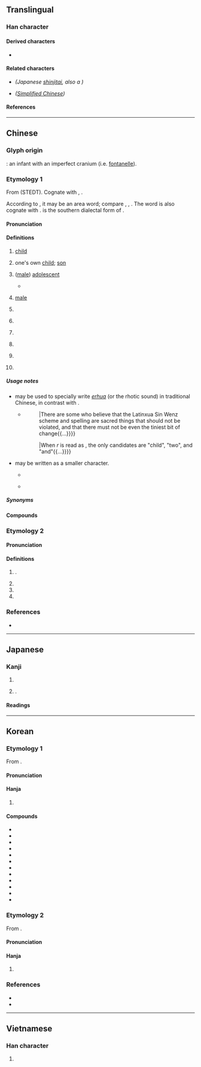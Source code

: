 {{also|児|儿|皃|囟}}
{{character info}}
==Translingual==
{{Han simplified forms|兒|児|儿}}

===Han character===
{{Han char|rn=10|rad=儿|as=06|sn=8|four=77217|canj=HXHU|ids=⿱臼儿}}

====Derived characters====
* {{l|mul|[[倪]], [[唲]], [[堄]], [[婗]], [[掜]], [[淣]], [[猊]], [[𨺙]], [[晲]], [[腉]], [[棿]], [[睨]], [[䍲]], [[䋩]], [[聣]], [[蜺]], [[䘽]], [[觬]], [[誽]], [[貎]], [[輗]]([[𫐐]]), [[䮘]], [[鯢]]([[鲵]]), [[鶃]], [[齯]]([[𫠜]]), [[𡮅]], [[郳]], [[㪒]], [[鶂]]([[𬷼]]), [[𠓔]], [[萖]], [[𮅙]], [[䦧]]([[阋]]), [[𠒯]], [[霓]], [[鬩]], [[麑]]}}

====Related characters====
* {{l|mul|[[児]]}} ''(Japanese [[shinjitai]], also a {{w|Variant Chinese character|variant form}})''
* {{l|mul|[[儿]]}} ''([[Simplified Chinese]])''

====References====
{{Han ref|kx=0125.030|dkj=01365|dj=0265.060|hdz=10272.050|uh=5152}}

----

==Chinese==

===Glyph origin===
{{Han etym}}
{{liushu|p}}: an infant with an imperfect cranium (i.e. [[fontanelle]]).

===Etymology 1===
{{zh-forms|s=儿|alt=児,𠒇,𫤘}}
From {{inh|zh|sit-pro|*m/s-ŋa-j||small; inferior; offspring}} (STEDT). Cognate with {{cog|my|ငယ်||little; young}}, {{cog|kac|shangai|tr=ʃă³¹ ŋai³¹|t=to give birth}}.

According to {{zh-ref|Schuessler (2007)}}, it may be an area word; compare {{cog|mkh-pro|*ŋa(i)k||baby}}, {{cog|mkh-ban-pro|*ŋaː||baby}}, {{cog|km|ង៉ា||infant; baby}}. The word is also cognate with {{och-l|倪|small and weak}}. {{zh-l|*伢}} is the southern dialectal form of {{ltc-l|兒|child; son|id=1}}.

====Pronunciation====
{{zh-pron
|m=ér
|m_note=Pronounced as '-r' in the suffix sense, merging with the previous syllable
|m-s=er2
|dg=эр1
|c=ji4
|c-t=ngei3
|g=eo4
|h=pfs=yì;gd=yi2
|j=er1
|mb=ě̤
|md=niè/ì
|md_note=niè - vernacular (often written as {{zh-l|*伲}}); literary - literary
|mn=xm,qz,jj,tp:lî/zz,kh:jî
|mn-t=ri5
|w=3nyi,3hhngg,3hher
|w_note=3nyi, 3hhngg - vernacular; 3hher - literary
|x=e2
|mc=1
|oc=1,2
|ma=y
|cat=n
}}

====Definitions====
{{zh-hanzi}}

# {{lb|zh|now|in compounds}} [[child]]
#: {{zh-x|兒童|child}}
#: {{zh-x|嬰兒|infant '''child'''; baby}}
# one's own [[child]]; [[son]]
#: {{zh-x|兒孫|'''child'''(ren) and grandchild(ren)}}
#: {{zh-x|妻兒|wife and '''child'''(ren)}}
#: {{zh-x|一 兒 一 女|one son and one daughter}}
# {{lb|zh|now|in compounds}} ([[male]]) [[adolescent#Noun|adolescent]]
#: {{zh-x|健兒|good athlete}}
#* {{zh-x|遂 習 宮中 女，皆 如 馬 上 兒。||CL|ref={{lw|zh|白居易}} ({{w|Bai Juyi}}), {{lw|zh|s:雜興三首|pref=《|雜興三首|suf=》}}}}
# {{lb|zh|attributive|of animals}} [[male]]
#: {{zh-x|兒馬|male horse}}
# {{n-g|Non-syllabic noun diminutive suffix.}}
#: {{zh-x|盆兒{r}|small basin}}
#: {{zh-x|小狗-兒{r}|puppy}}
# {{n-g|Suffix after nouns that does not indicate diminutiveness.}}
#: {{zh-x|味兒{r}|taste}}
#: {{zh-x|汁兒{r}|juice}}
#: {{zh-x|電影兒{r}|film}}
# {{n-g|Suffix added to some verbs or adjectives to form nouns.}}
#: {{zh-x|吃兒{r}|food; something to eat}}
#: {{zh-x|亮兒{r}|light}}
#: {{zh-x|尖兒{r}|tip}}
#: {{zh-x|短兒{r}|fault}}
# {{n-g|Suffix after a limited number of verbs.}}
#: {{zh-x|玩兒{r}|to play}}
#: {{zh-x|火兒{r}|to be angry}}
# {{n-g|Suffix after certain nouns that result in a different meaning from the unsuffixed form.}}
#: {{zh-x|頭兒{r}|chief; leader}}
#: {{zh-x|白麵兒{r}|heroin}}
#: {{zh-x|老家兒{r}|one's elders}}
# {{n-g|Suffix after reduplicated adjectives.}}
#: {{zh-x|慢慢{mān}兒{r}|slowly}}

=====Usage notes=====
* {{zh-l|儿|tr=-}} may be used to specially write ''[[erhua]]'' (or the rhotic sound) in traditional Chinese, in contrast with {{zh-l|兒|[[child]]}}.
** {{quote-book|zh|year=1950|author={{lw|zh|林漢達|林濤}} (Lin Tao)|title={{lang|zh|定型化新文字}} (Dingshinghua Sin Wenz)|trans-title=|publisher={{lw|zh|生活·讀書·新知三聯書店}}|edition=2nd|page=}}
**: {{quote|zh|有人把拉丁化新文字的方案跟寫法看做神聖不可侵犯的東西，不准有[[一點兒|一點儿]]改變{{...}}|There are some who believe that the Latinxua Sin Wenz scheme and spelling are sacred things that should not be violated, and that there must not be even the tiniest bit of change{{...}}}}
**: {{quote|zh|r念“儿”只有“[[兒]]”“二”“而”這幾個字{{...}}|When ''r'' is read as {{lang|zh|儿}}, the only candidates are "child", "two", and "and"{{...}}}}
* {{zh-l|儿|tr=-}} may be written as a smaller character.
** {{quote-book|zh|year=1968|author={{lw|zh|趙元任}} ({{w|Yuen Ren Chao}})|title={{lang|zh|語言問題}}|trans-title=Problems in Linguistics|publisher={{lw|zh|臺灣商務印書館}}|page=83}}
**: {{quote|zh|固然平常念一個單字的時候，重音的音節在樂音上也是高[[一點兒|一點<small>儿</small>]]，不過它不一定老是這個樣子。|Admittedly, when pronouncing a word, the stressed syllable is, musically speaking, also a bit higher-pitched, but this is not necessarily always the case.}}
** {{quote-book|zh|year=2001|author={{lw|zh|中華人民共和國教育部}}, {{lw|zh|國家語言文字工作委員會}}|title={{lang|zh|第一批異形詞整理表}}|trans-title=The First Series of Standardized Forms of Words with Non-standardized Variant Forms|url=http://old.moe.gov.cn/ewebeditor/uploadfile/2015/01/12/20150112165927212.pdf|page=11}}
**: {{quote|zh|红果<small>儿</small>（红*菓<small>儿</small>） hóngguǒr|-}}

=====Synonyms=====
{{zh-dial|兒子}}

====Compounds====
{{zh-der|兒童|兒子|孩兒|女兒|玩兒|筷兒|小兒科|嬰兒車|幼兒園|包干兒|冰棍兒|一點兒|鄉下老兒|主兒|么兒|乳兒|乾兒|亂兒|了兒|些兒|亮兒|人兒|今兒|佳兒|侍兒|保兒|俞兒|信兒|倈兒|個兒|倍兒|健兒|偷兒|先兒|兒兒|兒化|兒啼|兒夫|兒女|兒媳|兒嬉|兒孫|兒家|兒寬|兒息|兒戲|兒拜|兒時|兒曹|兒歌|兒母|兒科|兒茶|兒語|兒郎|兒馬|兒齒|六兒|刃兒|分兒:fēnr, fènr|前兒|勤兒|勦兒|包兒|卜兒|口兒|可兒|吃兒|合兒|名兒|味兒|咂兒|哥兒|嗎兒|嗓兒|嗝兒|嘎兒|嘴兒|圈兒|坎兒|坑兒|套兒|奚兒|好兒|妻兒|姊兒|姐兒|姨兒|姪兒|娃兒|娘兒|婆兒|媒兒|媽兒|嬌兒|嬰兒|子兒|孤兒|孫兒|官兒|寵兒|封兒|小兒|尖兒|屜兒|岔兒|帖兒|帽兒|幡兒|幫兒|幼兒|幾兒|底兒|座兒|廝兒|龐兒|弓兒|影兒|後兒|徒兒|忒兒|性兒|愣兒|成兒|戳兒|手兒|扣兒|把兒|拐兒|拘兒|招兒|捻兒|撈兒|撲兒|擔兒|方兒|旋兒|旦兒|明兒|星兒|昨兒|會兒|末兒|材兒|東兒|板兒|果兒|枝兒|架兒|根兒|桿兒|條兒|棄兒|槽兒|樁兒|樂兒|標兒|款兒|母兒|比兒|汁兒|注兒|洞兒|活兒|渣兒|準兒|溜兒|滾兒|漂兒|片兒|牙兒|特兒|狗兒|猘兒|猧兒|猱兒|猴兒|瓤兒|產兒|男兒|甸兒|當兒|痴兒|盆兒|盤兒|盲兒|盹兒|短兒|破兒|碴兒|萬兒|稿兒|穗兒|空兒|窩兒|窳兒|符兒|答兒|箍兒|篇兒|簍兒|粒兒|細兒|綑兒|縫兒|繭兒|纂兒|缸兒|羔兒|義兒|翅兒|老兒|肚兒|股兒|育兒|胎兒|胡兒|腦兒|臉兒|芽兒|苗兒|萌兒|落兒|葉兒|虎兒|蟲兒|衫兒|襯兒|角兒|試兒|話兒|語兒|調兒|謎兒|譜兒|豚兒|貓兒|貼兒|趣兒|跑兒|跟兒|路兒|蹦兒|躉兒|輪兒|轍兒|這兒|過兒|道兒|那兒|醭兒|鏝兒|閣兒|閤兒|雄兒|雌兒|雛兒|霜兒|靨兒|音兒|頭兒|顰兒|風兒|餡兒|館兒|驕兒|鬙兒|䰖兒|鬮兒|魚兒|鴇兒|麟兒|鼻兒|齣兒|大褂兒|帖木兒|反犬旁兒|玩意兒|小兒麻痺症|字眼兒|𰻞𰻞兒麵|臺兒莊/台兒莊/台儿庄:Tái'érzhuāng}}

===Etymology 2===
{{zh-forms|alt=児,𠒇,𫤘}}

====Pronunciation====
{{zh-pron
|m=ní
|c=ngai4
|mc=2
|oc=n,1
|ma=y
|cat=pn,n,a
}}

====Definitions====
{{zh-hanzi}}

# {{surname|zh}}.
# {{zh-alt-form|齯|teeth grown in old age}}
# {{zh-alt-form|倪|small and weak}}
# {{zh-alt-form|郳}}

===References===
* {{R:yue:Hanzi}}

----

==Japanese==
{{ja-kanji forms|児|兒}}

===Kanji===
{{ja-kanji|grade=|rs=儿06|shin=児}}

# {{ja-kyu sp|児||[[child]]; [[young#Noun|young]] of [[animal]]s}}
# {{n-g|Used in personal names}}.

====Readings====
{{ja-readings
|kanon=じ, げい
|goon=に, げ
|kun=こ
|nanori=ちご
}}

----

==Korean==

===Etymology 1===
From {{der|ko|ltc|sort=아|-}} {{ltc-l|兒|id=1}}. 
{{hanja-ety
|dk={{hanja-dongguk|ᅀᅵᆼ|zì|i=y}}
|m={{hanja-hunmong|ᅀᆞ|zò|天倫#상32A}}
|mh=[[아ᄒᆡ]] ᅀᆞ
|m2={{hanja-gwangju|ᄋᆞ|o}}
|m2h=[[아ᄒᆡ]] ᄋᆞ
}}

====Pronunciation====
{{ko-hanja-pron|아}}

====Hanja====
{{ko-hanja-search}}
{{ko-hanja|아이|아}}

# {{hanja form of|아|[[child]]}}

====Compounds====
{{der-top3|Compounds}}
* {{ko-l|아동|兒童}}
* {{ko-l|미아|迷兒}}
* {{ko-l|영아|嬰兒}}
* {{ko-l|유아|乳兒}}
* {{ko-l|육아|育兒}}
* {{ko-l|남아|男兒}}
* {{ko-l|여아|女兒}}
* {{ko-l|태아|胎兒}}
* {{ko-l|아명|one's childhood name|兒名}}
* {{ko-l|고아|孤兒}}
* {{ko-l|고아원|孤兒院}}
* {{ko-l|신생아|新生兒}}
{{der-bottom}}

===Etymology 2===
From {{der|ko|ltc|sort=예|-}} {{ltc-l|兒|id=2}}.
{{hanja-ety
|dk={{hanja-dongguk|옝|yey|i=y}}
}}

====Pronunciation====
{{ko-hanja-pron|예}}

====Hanja====
{{ko-hanja|[[다시]] [[나다|난]] [[이#Etymology 14|이]]|예}}

# {{hanja form of|예|{{n-g|used in [[personal name]]s}}}}

===References===
* {{R:hanjadoc|643}}
* {{R:ko:Inmyeongyonghanjapyo|30}}

----

==Vietnamese==

===Han character===
{{vi-readings|rs=儿06
|hanviet=nhi
|nom=nhi, nghê, nhẻ
}}

# {{rfdef|vi|sort=儿06}}